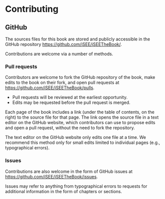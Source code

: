 # Contributing {.unnumbered}

## GitHub

The sources files for this book are stored and publicly accessible in the GitHub repository <https://github.com/iSEE/iSEETheBook/>.

Contributions are welcome via a number of methods.

### Pull requests

Contributors are welcome to fork the GitHub repository of the book, make edits to the book on their fork, and open pull requests at <https://github.com/iSEE/iSEETheBook/pulls>.

::: {.callout-note}
- Pull requests will be reviewed at the earliest opportunity.
- Edits may be requested before the pull request is merged.
:::

Each page of the book includes a link (under the table of contents, on the right) to the source file for that page.
The link opens the source file in a text editor on the GitHub website, which contributors can use to propose edits and open a pull request, without the need to fork the repository.

::: {.callout-note}
The text editor on the GitHub website only edits one file at a time.
We recommend this method only for small edits limited to individual pages (e.g., typographical errors).
:::

### Issues

Contributions are also welcome in the form of GitHub issues at <https://github.com/iSEE/iSEETheBook/issues>.

Issues may refer to anything from typographical errors to requests for additional information in the form of chapters or sections.

